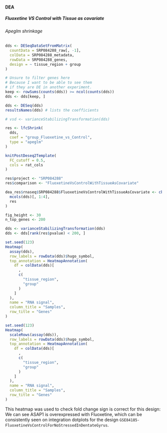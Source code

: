 #### DEA {#resultsRnaseqSRP084288DEA}

##### Fluoxetine VS Control with Tissue as covariate{#resultsRnaseqSRP084288FluoxetineVsControlWithTissueAsCovariate}

###### Apeglm shrinkage {#resultsRnaseqSRP084288FluoxetineVsControlWithTissueAsCovariateApeglm}

```r
dds <- DESeqDataSetFromMatrix(
  countData = SRP084288_raw[, -1],
  colData = SRP084288_metadata,
  rowData = SRP084288_genes,
  design = ~ tissue_region + group
)

# Unsure to filter genes here
# Because I want to be able to see them
# if they are DE in another experiment.
keep <- rowSums(counts(dds)) >= ncol(counts(dds))
dds <- dds[keep, ]

dds <- DESeq(dds)
resultsNames(dds) # lists the coefficients

# vsd <- varianceStabilizingTransformation(dds)

res <- lfcShrink(
  dds,
  coef = "group_Fluoxetine_vs_Control",
  type = "apeglm"
)
```

```r

knitPostDeseq2Template(
  FC_cutoff = 0.5,
  cols = rat_cols
)

res$project <- "SRP084288"
res$comparison <- "FluoxetineVsControlWithTissueAsCovariate"

dea_res$rnaseq$SRP084288$FluoxetineVsControlWithTissueAsCovariate <- cbind(
  mcols(dds)[, 1:4],
  res
)
```


```r
fig_height <- 30
n_top_genes <- 200

dds <- varianceStabilizingTransformation(dds)
dds <- dds[rank(res$pvalue) < 200, ]
```

```r
set.seed(123)
Heatmap(
  assay(dds),
  row_labels = rowData(dds)$hugo_symbol,
  top_annotation = HeatmapAnnotation(
    df = colData(dds)[
      ,
      c(
        "tissue_region",
        "group"
      )
    ]
  ),
  name = "RNA signal",
  column_title = "Samples",
  row_title = "Genes"
)
```

```r
set.seed(123)
Heatmap(
  scaleRows(assay(dds)),
  row_labels = rowData(dds)$hugo_symbol,
  top_annotation = HeatmapAnnotation(
    df = colData(dds)[
      ,
      c(
        "tissue_region",
        "group"
      )
    ]
  ),
  name = "RNA signal",
  column_title = "Samples",
  row_title = "Genes"
)
```

This heatmap was used to check fold change sign is correct for this design:
We can see ASAP1 is overexpressed with Fluoxetine, which can be consistently seen on integration dotplots for the design `GSE84185-FluoxetineVsControlForNoStressedInDentateGyrus`.
